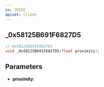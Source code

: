 ```yaml
---
ns: VOICE
apiset: client
---
```

## _0x58125B691F6827D5

```c
// 0x58125B691F6827D5
void _0x58125B691F6827D5(float proximity);
```


## Parameters
* **proximity**: